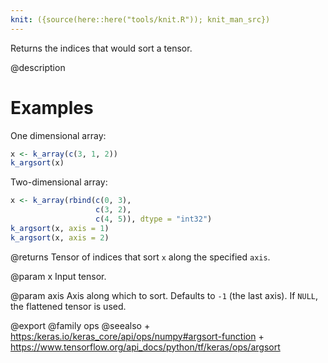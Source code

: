 ```yaml
---
knit: ({source(here::here("tools/knit.R")); knit_man_src})
---
```

Returns the indices that would sort a tensor.

@description

# Examples
One dimensional array:
```r
x <- k_array(c(3, 1, 2))
k_argsort(x)
```

Two-dimensional array:
```r
x <- k_array(rbind(c(0, 3),
                   c(3, 2),
                   c(4, 5)), dtype = "int32")
k_argsort(x, axis = 1)
k_argsort(x, axis = 2)
```

@returns
Tensor of indices that sort `x` along the specified `axis`.

@param x
Input tensor.

@param axis
Axis along which to sort. Defaults to `-1` (the last axis). If
`NULL`, the flattened tensor is used.

@export
@family ops
@seealso
+ <https:/keras.io/keras_core/api/ops/numpy#argsort-function>
+ <https://www.tensorflow.org/api_docs/python/tf/keras/ops/argsort>
